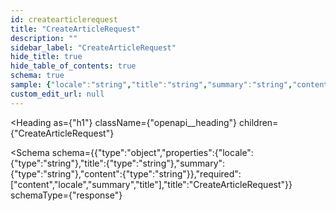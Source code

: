 ```yaml
---
id: createarticlerequest
title: "CreateArticleRequest"
description: ""
sidebar_label: "CreateArticleRequest"
hide_title: true
hide_table_of_contents: true
schema: true
sample: {"locale":"string","title":"string","summary":"string","content":"string"}
custom_edit_url: null
---
```



<Heading
  as={"h1"}
  className={"openapi__heading"}
  children={"CreateArticleRequest"}
>
</Heading>





<Schema
  schema={{"type":"object","properties":{"locale":{"type":"string"},"title":{"type":"string"},"summary":{"type":"string"},"content":{"type":"string"}},"required":["content","locale","summary","title"],"title":"CreateArticleRequest"}}
  schemaType={"response"}
>
  
</Schema>
            